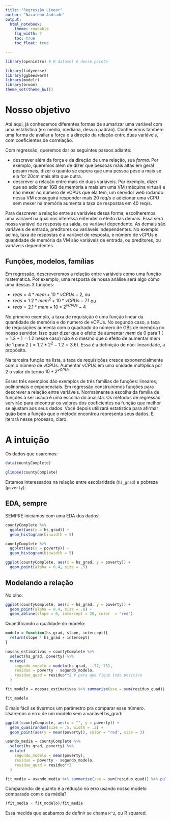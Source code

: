 ```yaml
---
title: "Regressão Linear"
author: "Nazareno Andrade"
output: 
  html_notebook:
    theme: readable
    fig_width: 7
    toc: true
    toc_float: true

---
```


```r
library(openintro) # O dataset é desse pacote

library(tidyverse)
library(ggbeeswarm)
library(modelr)
library(broom)
theme_set(theme_bw())
```

# Nosso objetivo

Até aqui, já conhecemos diferentes formas de sumarizar uma variável com uma estatística (ex: média, mediana, desvio padrão). Conhecemos também uma forma de avaliar a força e a direção da relação entre duas variáveis, com coeficientes de correlação. 

Com regressão, queremos dar os seguintes passos adiante:

   * descrever além da força e da direção de uma relação, sua *forma*. Por exemplo, queremos além de dizer que pessoas mais altas em geral pesam mais, dizer o quanto se espera que uma pessoa pese a mais se ela for 20cm mais alta que outra.   
   * descrever a relação entre mais de duas variáveis. Por exemplo, dizer que ao adicionar 1GB de memória a mais em uma VM (máquina virtual) e não mexer no número de vCPUs que ela tem, um servidor web rodando nessa VM conseguirá responder mais 20 req/s e adicionar uma vCPU sem mexer na memória aumenta a taxa de respostas em 40 req/s. 
   
Para descrever a relação entre as variávies dessa forma, escolheremos uma variável na qual nos interessa entender o efeito das demais. Essa será nossa variável de resposta ou saída, ou variável dependente. As demais são variáveis de entrada, preditores ou variáveis independentes. No exemplo acima, taxa de respostas é a variável de resposta, e número de vCPUs e quantidade de memória da VM são variáveis de entrada, ou preditores, ou variáveis dependentes.

## Funções, modelos, famílias

Em regressão, descreveremos a relação entre variáveis como uma função matemática. Por exemplo, uma resposta de nossa análise será algo como uma dessas 3 funções:

  * $reqs = 4 *mem + 10*vCPUs -2$, ou    
  * $reqs = 1.2 *mem^2 + 10*vCPUs -7.1$ ou    
  * $reqs = 2.1 *mem + 10*2^{vCPUs} - 4$   

No primeiro exemplo, a taxa de requisição é uma função linear da quantidade de memória e do número de vCPUs. No segundo caso, a taxa de requisições aumenta com o quadrado do número de GBs de memória no nosso servidor. Isso quer dizer que o efeito de aumentar $mem$ de 0 para 1 ($=1.2*1 = 1.2$ nesse caso) não é o mesmo que o efeito de aumentar $mem$ de 1 para 2 ($=1.2*2^2 - 1.2=3.6$). Essa é a definição de não-linearidade, a propósito. 

Na terceira função na lista, a taxa de requisições cresce exponencialmente com o número de vCPUs. Aumentar $vCPUs$ em uma unidade multiplica por 2 o valor do termo $10*2^{vCPUs}$.

Esses três exemplos dão exemplos de três famílias de funções: lineares, polinomiais e exponenciais. Em regressão construiremos funções para descrever a relação entre variáveis. Normalmente a escolha da família de funções a ser usada é uma escolha do analista. Os métodos de regressão servirão para encontrar os valores dos coeficientes na função que melhor se ajustam aos seus dados. Você depois utilizará estatística para afirmar quão bem a função que o método encontrou representa seus dados. E iterará nesse processo, claro.

# A intuição

Os dados que usaremos:

```r
data(countyComplete)

glimpse(countyComplete)
```

Estamos interessados na relação entre escolaridade (`hs_grad`) e pobreza (`poverty`):

## EDA, sempre

SEMPRE iniciamos com uma EDA dos dados!

```r
countyComplete %>% 
  ggplot(aes(x = hs_grad)) + 
  geom_histogram(binwidth = 5)

countyComplete %>% 
  ggplot(aes(x = poverty)) + 
  geom_histogram(binwidth = 5)
```


```r
ggplot(countyComplete, aes(x = hs_grad, y = poverty)) + 
  geom_point(alpha = 0.4, size = .5)
```


## Modelando a relação

No olho:

```r
ggplot(countyComplete, aes(x = hs_grad, y = poverty)) + 
  geom_point(alpha = 0.4, size = .8) + 
  geom_abline(slope = 0, intercept = 20, color  = "red") 
```

Quantificando a qualidade do modelo:

```r
modelo = function(hs_grad, slope, intercept){
  return(slope * hs_grad + intercept)
}

nossas_estimativas = countyComplete %>% 
  select(hs_grad, poverty) %>% 
  mutate(
    segundo_modelo = modelo(hs_grad, -.72, 75), 
    residuo = poverty - segundo_modelo, 
    residuo_quad = residuo**2 # para que fique tudo positivo
  )

fit_modelo = nossas_estimativas %>% summarise(sse = sum(residuo_quad)) %>% pull(sse)

fit_modelo
```

É mais fácil se tivermos um parâmetro pra comparar esse número. Usaremos o erro de um modelo sem a variável hs_grad: 

```r
ggplot(countyComplete, aes(x = "", y = poverty)) + 
  geom_quasirandom(size = .5, width = .2) + 
  geom_point(aes(y = mean(poverty)), color = "red", size = 3)
```


```r
usando_media = countyComplete %>% 
  select(hs_grad, poverty) %>% 
  mutate(
    segundo_modelo = mean(poverty), 
    residuo = poverty - segundo_modelo, 
    residuo_quad = residuo**2
  )

fit_media = usando_media %>% summarise(sse = sum(residuo_quad)) %>% pull(sse)
```

Comparando: de quanto é a redução no erro usando nosso modelo comparado com o da média?

```r
(fit_media - fit_modelo)/fit_media
```

Essa medida que acabamos de definir se chama `R^2`, ou R squared.